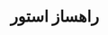 
<Meta title="RahsazStore/Docs" />

<div className="sb-container">
  <div className="sb-section-title">
   <h1>راهساز استور</h1>
  </div>
</div>

<style>
  {`
    .sb-container {
      margin-bottom: 48px;
    }
    .sb-section-title {
      margin-bottom: 32px;
    }
  `}
</style>
